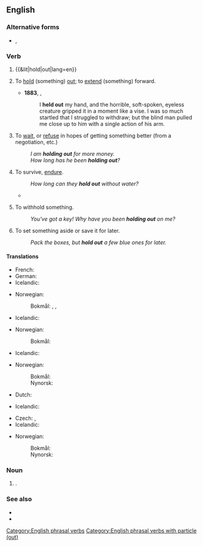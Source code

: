 {{also|holdout}}
==English==

===Alternative forms===
* {{sense|noun}} {{l|en|hold-out}}, {{l|en|holdout}}

===Verb===
{{en-verb|holds out|holding out|held out}}

# {{&lit|hold|out|lang=en}}
# {{lb|en|transitive}} To [[hold]] (something) [[out]]; to [[extend]] (something) forward.
#* '''1883''', {{w|Robert Louis Stevenson}}, ''{{w|Treasure Island}}''
#*: I '''held out''' my hand, and the horrible, soft-spoken, eyeless creature gripped it in a moment like a vise. I was so much startled that I struggled to withdraw; but the blind man pulled me close up to him with a single action of his arm.
# {{lb|en|idiomatic|often|with ''for''}} To [[wait]], or [[refuse]] in hopes of getting something better (from a negotiation, etc.)
#: ''I am '''holding out''' for more money.''
#: ''How long has he been '''holding out'''?''
# {{lb|en|idiomatic}} To survive, [[endure]].
#: ''How long can they '''hold out''' without water?''
#* {{quote-journal
|date=September 2, 2011
|author=
|title=Wales 2-1 Montenegro
|work=BBC
|url=http://news.bbc.co.uk/sport2/hi/football/14660870.stm
|page=
|passage=Stevan Jovetic gave Montenegro hope when he unleashed a pile-driver but Wales '''held out''' for a much-needed win.}}
# {{lb|en|idiomatic|usually|with ''on''}} To withhold something.
#: ''You've got a key! Why have you been '''holding out''' on me?''
# {{lb|en|transitive}} To set something aside or save it for later.
#: ''Pack the boxes, but '''hold out''' a few blue ones for later.''

====Translations====
{{trans-top|to hold}}
* French: {{t+|fr|tendre}}
* German: {{t+|de|hinhalten}}
* Icelandic: {{t+|is|halda}} {{t+|is|út}} {{t|is|hendinni}}
{{trans-mid}}
* Norwegian:
*: Bokmål: {{t|nb|holde frem}}, {{t|nb|holde fram}}, {{t|nb|holde ut}}
{{trans-bottom}}

{{trans-top|to wait for something better}}
* Icelandic: {{t|is|hinkra}}
{{trans-mid}}
* Norwegian:
*: Bokmål: {{t+|nb|avvente}}
{{trans-bottom}}

{{trans-top|endure}}
* Icelandic: {{t|is|þrauka}}
{{trans-mid}}
* Norwegian:
*: Bokmål: {{t|nb|holde ut}}
*: Nynorsk: {{t|nn|halde ut}}
{{trans-bottom}}

{{trans-top|withhold something}}
* Dutch: {{t+|nl|achterhouden}}
{{trans-mid}}
* Icelandic: {{t+|is|halda}} {{t+|is|einhverju}} {{t|is|leyndu}}
{{trans-bottom}}

{{trans-top|to save something for later}}
* Czech: {{t+|cs|odložit}}, {{t|cs|dát stranou}}
* Icelandic: {{t+|is|geyma}}
{{trans-mid}}
* Norwegian:
*: Bokmål: {{t|nb|holde av}}
*: Nynorsk: {{t|nn|halde av}}
{{trans-bottom}}

===Noun===
{{en-noun}}

# {{alternative spelling of|holdout|lang=en}}.

===See also===
* {{l|en|dead-ender}}
* {{l|en|diehard}}

[[Category:English phrasal verbs]]
[[Category:English phrasal verbs with particle (out)]]
